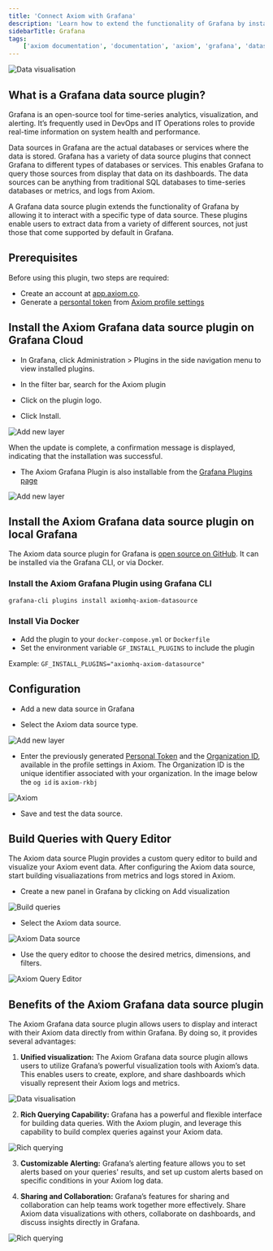 ```yaml
---
title: 'Connect Axiom with Grafana'
description: 'Learn how to extend the functionality of Grafana by installing the Axiom data source plugin.'
sidebarTitle: Grafana
tags:
    ['axiom documentation', 'documentation', 'axiom', 'grafana', 'datasource plugin', 'grafana cloud', 'query editor', 'visualization', 'alerting', 'collaboration']
---
```


![Data visualisation](/doc-assets/shots/grafana-axiom-image-3.jpg)

## What is a Grafana data source plugin? 

Grafana is an open-source tool for time-series analytics, visualization, and alerting. It’s frequently used in DevOps and IT Operations roles to provide real-time information on system health and performance.

Data sources in Grafana are the actual databases or services where the data is stored. Grafana has a variety of data source plugins that connect Grafana to different types of databases or services. This enables Grafana to query those sources from display that data on its dashboards. The data sources can be anything from traditional SQL databases to time-series databases or metrics, and logs from Axiom.

A Grafana data source plugin extends the functionality of Grafana by allowing it to interact with a specific type of data source. These plugins enable users to extract data from a variety of different sources, not just those that come supported by default in Grafana.

## Prerequisites

Before using this plugin, two steps are required:

- Create an account at [app.axiom.co](https://app.axiom.co/).
- Generate a [persontal token](https://axiom.co/docs/reference/settings#personal-token) from [Axiom profile settings](https://axiom.co/docs/reference/settings#profile)

## Install the Axiom Grafana data source plugin on Grafana Cloud

- In Grafana, click Administration > Plugins in the side navigation menu to view installed plugins.

- In the filter bar, search for the Axiom plugin

- Click on the plugin logo.

- Click Install.

![Add new layer](/doc-assets/shots/6-grafana.png)

When the update is complete, a confirmation message is displayed, indicating that the installation was successful.

- The Axiom Grafana Plugin is also installable from the [Grafana Plugins page](https://grafana.com/grafana/plugins/axiomhq-axiom-datasource/)

![Add new layer](/doc-assets/shots/7-grafana.png)

## Install the Axiom Grafana data source plugin on local Grafana

The Axiom data source plugin for Grafana is [open source on GitHub](https://github.com/axiomhq/axiom-grafana). It can be installed via the Grafana CLI, or via Docker.

### Install the Axiom Grafana Plugin using Grafana CLI 

```bash
grafana-cli plugins install axiomhq-axiom-datasource
```

### Install Via Docker 

- Add the plugin to your `docker-compose.yml` or `Dockerfile`
- Set the environment variable `GF_INSTALL_PLUGINS` to include the plugin

Example: 
`GF_INSTALL_PLUGINS="axiomhq-axiom-datasource"`

## Configuration 

- Add a new data source in Grafana

- Select the Axiom data source type.

![Add new layer](/doc-assets/shots/1-grafana.png)

- Enter the previously generated [Personal Token](https://axiom.co/docs/reference/settings#personal-token) and the [Organization ID](https://axiom.co/docs/reference/settings#profile), available in the profile settings in Axiom. The Organization ID is the unique identifier associated with your organization. In the image below the `og id` is `axiom-rkbj`

![Axiom](/doc-assets/shots/8-grafana.png)

- Save and test the data source.

## Build Queries with Query Editor 

The Axiom data source Plugin provides a custom query editor to build and visualize your Axiom event data. After configuring the Axiom data source, start building visualiazations from metrics and logs stored in Axiom.

- Create a new panel in Grafana by clicking on Add visualization

![Build queries](/doc-assets/shots/2-grafana.png)

- Select the Axiom data source.

![Axiom Data source](/doc-assets/shots/3-grafana.png)

- Use the query editor to choose the desired metrics, dimensions, and filters.

![Axiom Query Editor](/doc-assets/shots/axiom-aws-lambda-dashboard.png)

## Benefits of the Axiom Grafana data source plugin

The Axiom Grafana data source plugin allows users to display and interact with their Axiom data directly from within Grafana. By doing so, it provides several advantages:

1. **Unified visualization:** The Axiom Grafana data source plugin allows users to utilize Grafana’s powerful visualization tools with Axiom’s data. This enables users to create, explore, and share dashboards which visually represent their Axiom logs and metrics.

![Data visualisation](/doc-assets/shots/grafana-axiom-image-3.jpg)

2. **Rich Querying Capability:** Grafana has a powerful and flexible interface for building data queries. With the Axiom plugin, and leverage this capability to build complex queries against your Axiom data.

![Rich querying](/doc-assets/shots/grafana-axiom-image-1.jpg)

3. **Customizable Alerting:** Grafana’s alerting feature allows you to set alerts based on your queries' results, and set up custom alerts based on specific conditions in your Axiom log data.

4. **Sharing and Collaboration:** Grafana’s features for sharing and collaboration can help teams work together more effectively. Share Axiom data visualizations with others, collaborate on dashboards, and discuss insights directly in Grafana.

![Rich querying](/doc-assets/shots/grafana-axiom-image-2.jpg)